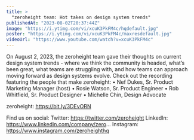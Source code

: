 ```yaml
---
title: >
  "zeroheight team: Hot takes on design system trends"
publishedAt: "2023-08-02T20:37:44Z"
image: "https://i.ytimg.com/vi/xcuK3PkFM4c/hqdefault.jpg"
poster: "https://i.ytimg.com/vi/xcuK3PkFM4c/maxresdefault.jpg"
videoUrl: "https://www.youtube.com/watch?v=xcuK3PkFM4c"
---
```


On August 2, 2023, the zeroheight team gave their thoughts on current design system trends - where we think the community is headed, what’s been great, what teams are struggling with, and how teams can approach moving forward as design systems evolve. Check out the recording featuring the people that make zeroheight:
• Nef Dukes, Sr. Product Marketing Manager (host)
• Rosie Watson, Sr. Product Engineer
• Rob Whitfield, Sr. Product Designer
• Michelle Chin, Design Advocate

zeroheight: https://bit.ly/3DEvORN

Find us on social:
Twitter: https://twitter.com/zeroheight
LinkedIn: https://www.linkedin.com/company/zero...
Instagram: https://www.instagram.com/zeroheighthq
